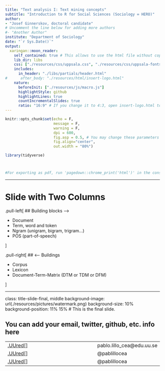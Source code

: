 ```yaml
---
title: "Text analysis I: Text mining concepts"
subtitle: "Introduction to R for Social Sciences (Sociology ∞ HERO)"
author: 
- "Josef Ginnerskov, doctoral candidate"
# Uncomment the line below for adding more authors
#- "Another Author"
institute: "Department of Sociology"
date: "`r Sys.Date()`"
output:
  xaringan::moon_reader:
    self_contained: true # This allows to use the html file without copying all files.
    lib_dir: libs
    css: ["./resources/css/uppsala.css", "./resources/css/uppsala-fonts.css"]
    includes:
      in_header: "./libs/partials/header.html"
#      after_body: "./resources/html/insert-logo.html"
    nature:
      beforeInit: ["./resources/js/macro.js"]
      highlightStyle: github
      highlightLines: true
      countIncrementalSlides: true
      ratio: "16:9" # If you change it to 4:3, open insert-logo.html to fix the watermark position.
---
```

```r
knitr::opts_chunk$set(echo = F,
                      message = F,
                      warning = F,
                      dpi = 600,
                      fig.asp = 0.5, # You may change these parameters for each chunk as needed.
                      fig.align="center",
                      out.width = "80%")

library(tidyverse)



#For exporting as pdf, run 'pagedown::chrome_print('html')' in the console, where 'html' is the name of html file to be exported as pdf (in this case, 'template.html').

```

---

# Slide with Two Columns
.pull-left[
## Building blocks -->

- Document
- Term, word and token
- Ngram (unigram, bigram, trigram...)
- POS (part-of-speech)

]

.pull-right[
## <-- Buildings

- Corpus
- Lexicon
- Document-Term-Matrix (DTM or TDM or DFM)

]


---
class: title-slide-final, middle
background-image: url(./resources/pictures/watermark.png)
background-size: 10%
background-position: 11% 15%
# This is the final slide.

## You can add your email, twitter, github, etc. info here

|                                                                                              |                          |
|:---------------------------------------------------------------------------------------------|:-------------------------|
| <a href="mailto:joseph.casillas@rutgers.edu">.UUred[<i class="fa fa-paper-plane fa-fw"></i>] |pablo.lillo_cea@edu.uu.se |  
| <a href="http://twitter.com/pablillocea">.UUred[<i class="fa fa-twitter fa-fw"></i>]         |@pablillocea              |
| <a href="http://github.com/pablillocea">.UUred[<i class="fa fa-gitlab fa-fw"></i>]           |@pablillocea              |
